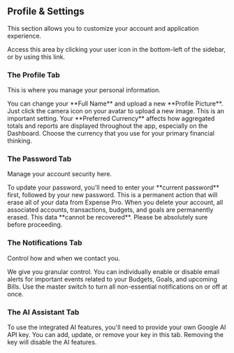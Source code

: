 <a id="profile-settings"></a>
## <Icon name="user" /> Profile & Settings

This section allows you to customize your account and application experience.

<FeatureLink href="/profile" title="Go to Your Profile" icon="user">
  Access this area by clicking your user icon in the bottom-left of the sidebar, or by using this link.
</FeatureLink>

### The Profile Tab

This is where you manage your personal information.

<Step number={1} title="Update Your Identity">
  You can change your **Full Name** and upload a new **Profile Picture**. Just click the camera icon on your avatar to upload a new image.
</Step>

<Step number={2} title="Set Your Currency">
  This is an important setting. Your **Preferred Currency** affects how aggregated totals and reports are displayed throughout the app, especially on the Dashboard. Choose the currency that you use for your primary financial thinking.
</Step>

### The Password Tab

Manage your account security here.

<Step number={1} title="Change Your Password">
  To update your password, you'll need to enter your **current password** first, followed by your new password.
</Step>

<Step number={2} title="Delete Your Account">
  This is a permanent action that will erase all of your data from Expense Pro.
</Step>

<Alert variant="destructive" title="This Action is Irreversible">
  When you delete your account, all associated accounts, transactions, budgets, and goals are permanently erased. This data **cannot be recovered**. Please be absolutely sure before proceeding.
</Alert>

### The Notifications Tab

Control how and when we contact you.

<Step number={1} title="Toggle Notification Types">
  We give you granular control. You can individually enable or disable email alerts for important events related to your Budgets, Goals, and upcoming Bills. Use the master switch to turn all non-essential notifications on or off at once.
</Step>

### The AI Assistant Tab

<Step number={1} title="Manage Your AI Key">
  To use the integrated AI features, you'll need to provide your own Google AI API key. You can add, update, or remove your key in this tab. Removing the key will disable the AI features.
</Step>
